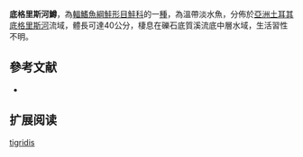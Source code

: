 {{NoteTA|G1=LS}}
{{Speciesbox
| name = 底格里斯河鱒
| status = NE
| status_system = IUCN3.1
| image = 
| image_width = 250px
| genus = Salmo
| species = tigridis
| authority = [[Turan,_Kottelat_&_Bekta|Turan, Kottelat & Bekta]], 2011
| synonyms = 
}}

'''底格里斯河鱒'''，為[[輻鰭魚綱|輻鰭魚綱]][[鮭形目|鮭形目]][[鮭科|鮭科]]的一[[種|種]]，為溫帶淡水魚，分佈於[[亞洲|亞洲]][[土耳其|土耳其]][[底格里斯河|底格里斯河]]流域，體長可達40公分，棲息在礫石底質溪流底中層水域，生活習性不明。

==參考文献==
*{{FishBase_species|genus=Salmo|species=tigridis|year=2015|month=10}}

== 扩展阅读 ==
{{refbegin}}
{{wikispecies-inline|Salmo tigridis|底格里斯河鱒}}
{{refend}}
{{Taxonbar|from=Q14303258}}

[[Category:鱒屬|tigridis]]
